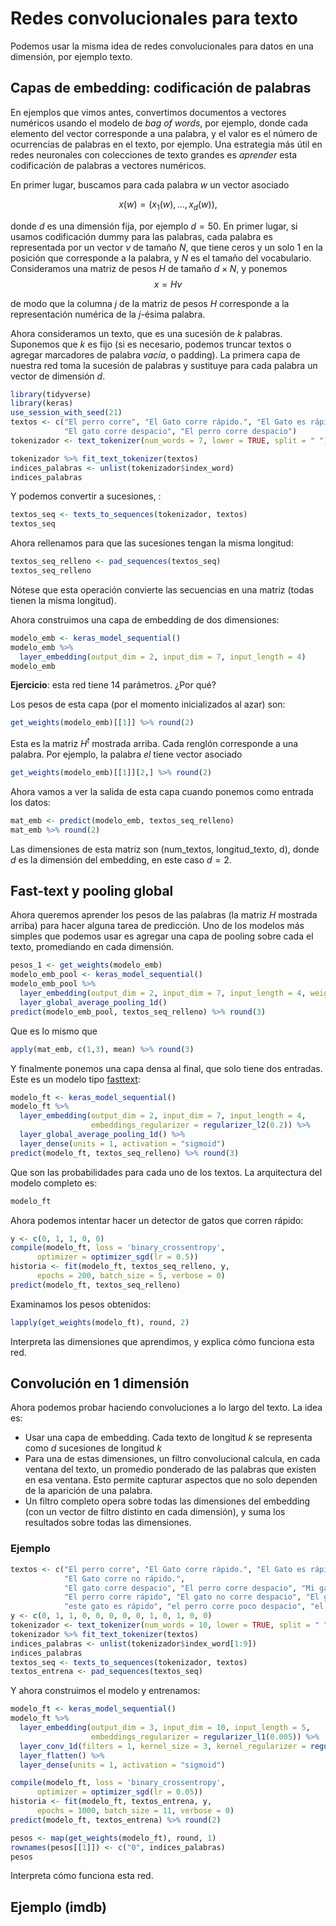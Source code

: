 # Redes convolucionales para texto

Podemos usar la misma idea de redes convolucionales para datos en una dimensión, por ejemplo
texto. 

## Capas de embedding: codificación de palabras

En ejemplos que vimos antes, convertimos documentos a vectores numéricos usando el modelo de
*bag of words*, por ejemplo, donde cada elemento del vector corresponde a una palabra, y el valor
es el número de ocurrencias de palabras en el texto, por ejemplo. Una estrategia más útil
en redes neuronales con colecciones de texto grandes es *aprender* esta codificación de 
palabras a vectores numéricos.

En primer lugar, buscamos para cada palabra $w$ un vector asociado

$$x(w) = (x_1(w),\ldots, x_d(w)),$$

donde $d$ es una dimensión fija, por ejemplo $d=50$. En primer lugar, si usamos codificación dummy para
las palabras, cada palabra es representada por un vector $v$ de tamaño $N$, que tiene ceros y un solo 1 en 
la posición que corresponde a la palabra, y $N$ es el tamaño del vocabulario. Consideramos una
matriz de pesos $H$ de tamaño $d\times N$, y ponemos
$$x = Hv$$

de modo que la columna $j$ de la matriz de pesos $H$ corresponde a la representación numérica de la
$j$-ésima palabra. 

Ahora consideramos un texto, que es una sucesión de $k$ palabras. Suponemos que $k$ es fijo (si es necesario, podemos truncar textos o agregar marcadores de palabra *vacía*, o padding). La primera capa de nuestra
red toma la sucesión de palabras y sustituye para cada palabra un vector de dimensión $d$.



```r
library(tidyverse)
library(keras)
use_session_with_seed(21)
textos <- c("El perro corre", "El Gato corre rápido.", "El Gato es rápido", 
            "El gato corre despacio", "El perro corre despacio")
tokenizador <- text_tokenizer(num_words = 7, lower = TRUE, split = " ")
```

```r
tokenizador %>% fit_text_tokenizer(textos)
indices_palabras <- unlist(tokenizador$index_word)
indices_palabras
```

Y podemos convertir a sucesiones, :

```r
textos_seq <- texts_to_sequences(tokenizador, textos)
textos_seq
```

Ahora rellenamos para que las sucesiones tengan la misma longitud:

```r
textos_seq_relleno <- pad_sequences(textos_seq)
textos_seq_relleno
```

Nótese que esta operación convierte las secuencias en una matriz (todas tienen la misma
longitud).

Ahora construimos una capa de embedding de dos dimensiones:

```r
modelo_emb <- keras_model_sequential()
modelo_emb %>% 
  layer_embedding(output_dim = 2, input_dim = 7, input_length = 4)
modelo_emb
```

**Ejercicio**: esta red tiene 14 parámetros. ¿Por qué?

Los pesos de esta capa (por el momento inicializados al azar) son:

```r
get_weights(modelo_emb)[[1]] %>% round(2)
```

Esta es la matriz $H^t$ mostrada arriba. Cada renglón corresponde a una palabra. Por ejemplo, la palabra *el* tiene
vector asociado 

```r
get_weights(modelo_emb)[[1]][2,] %>% round(2)
```

Ahora vamos a ver la salida de esta capa cuando ponemos como entrada los datos:

```r
mat_emb <- predict(modelo_emb, textos_seq_relleno) 
mat_emb %>% round(2)
```

Las dimensiones de esta matriz son (num_textos, longitud_texto, d), donde
$d$ es la dimensión del embedding, en este caso $d=2$. 


## Fast-text y pooling global

Ahora queremos aprender los pesos de las palabras (la matriz $H$ mostrada arriba)
para hacer alguna tarea de predicción. Uno de los modelos más
simples que podemos usar es agregar una capa de pooling sobre cada el texto,
promediando en cada dimensión.

```r
pesos_1 <- get_weights(modelo_emb)
modelo_emb_pool <- keras_model_sequential()
modelo_emb_pool %>% 
  layer_embedding(output_dim = 2, input_dim = 7, input_length = 4, weights = pesos_1) %>% 
  layer_global_average_pooling_1d() 
predict(modelo_emb_pool, textos_seq_relleno) %>% round(3)
```

Que es lo mismo que 

```r
apply(mat_emb, c(1,3), mean) %>% round(3)
```

Y finalmente ponemos una capa densa al final, que solo tiene dos entradas. Este es un modelo tipo [fasttext](https://arxiv.org/pdf/1607.01759.pdf):

```r
modelo_ft <- keras_model_sequential()
modelo_ft %>% 
  layer_embedding(output_dim = 2, input_dim = 7, input_length = 4,
                  embeddings_regularizer = regularizer_l2(0.2)) %>% 
  layer_global_average_pooling_1d() %>% 
  layer_dense(units = 1, activation = "sigmoid")
predict(modelo_ft, textos_seq_relleno) %>% round(3)
```
Que son las probabilidades para cada uno de los textos. La arquitectura del modelo completo es:

```r
modelo_ft
```

Ahora podemos intentar hacer un detector de gatos que corren rápido:

```r
y <- c(0, 1, 1, 0, 0)
compile(modelo_ft, loss = 'binary_crossentropy',
      optimizer = optimizer_sgd(lr = 0.5))
historia <- fit(modelo_ft, textos_seq_relleno, y, 
      epochs = 200, batch_size = 5, verbose = 0)
predict(modelo_ft, textos_seq_relleno)
```

Examinamos los pesos obtenidos:

```r
lapply(get_weights(modelo_ft), round, 2)
```
Interpreta las dimensiones que aprendimos, y explica cómo funciona esta red.



## Convolución en 1 dimensión

Ahora podemos probar haciendo convoluciones a lo largo del texto. La idea es:

- Usar una capa de embedding. Cada texto de longitud $k$ se representa como $d$ sucesiones
de longitud $k$
- Para una de estas dimensiones, un filtro convolucional calcula, en cada ventana del texto, un promedio ponderado de las palabras que existen en esa ventana. Esto permite capturar aspectos que no solo dependen de la aparición de una palabra.
- Un filtro completo opera sobre todas las dimensiones del embedding (con un vector de filtro distinto en cada dimensión), y suma los resultados sobre todas las dimensiones.

### Ejemplo

```r
textos <- c("El perro corre", "El Gato corre rápido.", "El Gato es rápido", 
            "El Gato corre no rápido.",
            "El gato corre despacio", "El perro corre despacio", "Mi gato corre poco rápido",
            "El perro corre rápido", "El gato no corre despacio", "El gato es poco rápido",
            "este gato es rápido", "el perro corre poco despacio", "el perro corre despacio")
y <- c(0, 1, 1, 0, 0, 0, 0, 0, 1, 0, 1, 0, 0)
tokenizador <- text_tokenizer(num_words = 10, lower = TRUE, split = " ")
tokenizador %>% fit_text_tokenizer(textos)
indices_palabras <- unlist(tokenizador$index_word[1:9])
indices_palabras
textos_seq <- texts_to_sequences(tokenizador, textos)
textos_entrena <- pad_sequences(textos_seq)
```

Y ahora construimos el modelo y entrenamos:

```r
modelo_ft <- keras_model_sequential()
modelo_ft %>% 
  layer_embedding(output_dim = 3, input_dim = 10, input_length = 5,
                  embeddings_regularizer = regularizer_l1(0.005)) %>% 
  layer_conv_1d(filters = 1, kernel_size = 3, kernel_regularizer = regularizer_l1(0.005)) %>% 
  layer_flatten() %>% 
  layer_dense(units = 1, activation = "sigmoid")
```

```r
compile(modelo_ft, loss = 'binary_crossentropy',
      optimizer = optimizer_sgd(lr = 0.05))
historia <- fit(modelo_ft, textos_entrena, y, 
      epochs = 1000, batch_size = 11, verbose = 0)
predict(modelo_ft, textos_entrena) %>% round(2)
```

```r
pesos <- map(get_weights(modelo_ft), round, 1)
rownames(pesos[[1]]) <- c("0", indices_palabras)
pesos
```


Interpreta cómo funciona esta red.


## Ejemplo (imdb)
